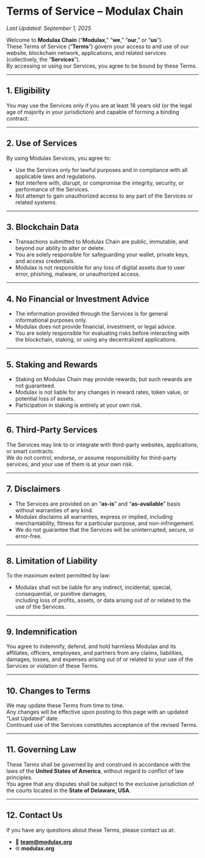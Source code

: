 # Terms of Service – Modulax Chain

_Last Updated: September 1, 2025_

Welcome to **Modulax Chain** (“**Modulax**,” “**we**,” “**our**,” or “**us**”).  
These Terms of Service (“**Terms**”) govern your access to and use of our website, blockchain network, applications, and related services (collectively, the “**Services**”).  
By accessing or using our Services, you agree to be bound by these Terms.

---

## 1. Eligibility

You may use the Services only if you are at least 18 years old (or the legal age of majority in your jurisdiction) and capable of forming a binding contract.

---

## 2. Use of Services

By using Modulax Services, you agree to:

- Use the Services only for lawful purposes and in compliance with all applicable laws and regulations.  
- Not interfere with, disrupt, or compromise the integrity, security, or performance of the Services.  
- Not attempt to gain unauthorized access to any part of the Services or related systems.  

---

## 3. Blockchain Data

- Transactions submitted to Modulax Chain are public, immutable, and beyond our ability to alter or delete.  
- You are solely responsible for safeguarding your wallet, private keys, and access credentials.  
- Modulax is not responsible for any loss of digital assets due to user error, phishing, malware, or unauthorized access.  

---

## 4. No Financial or Investment Advice

- The information provided through the Services is for general informational purposes only.  
- Modulax does not provide financial, investment, or legal advice.  
- You are solely responsible for evaluating risks before interacting with the blockchain, staking, or using any decentralized applications.  

---

## 5. Staking and Rewards

- Staking on Modulax Chain may provide rewards, but such rewards are not guaranteed.  
- Modulax is not liable for any changes in reward rates, token value, or potential loss of assets.  
- Participation in staking is entirely at your own risk.  

---

## 6. Third-Party Services

The Services may link to or integrate with third-party websites, applications, or smart contracts.  
We do not control, endorse, or assume responsibility for third-party services, and your use of them is at your own risk.

---

## 7. Disclaimers

- The Services are provided on an “**as-is**” and “**as-available**” basis without warranties of any kind.  
- Modulax disclaims all warranties, express or implied, including merchantability, fitness for a particular purpose, and non-infringement.  
- We do not guarantee that the Services will be uninterrupted, secure, or error-free.  

---

## 8. Limitation of Liability

To the maximum extent permitted by law:

- Modulax shall not be liable for any indirect, incidental, special, consequential, or punitive damages,  
including loss of profits, assets, or data arising out of or related to the use of the Services.  

---

## 9. Indemnification

You agree to indemnify, defend, and hold harmless Modulax and its affiliates, officers, employees, and partners from any claims, liabilities, damages, losses, and expenses arising out of or related to your use of the Services or violation of these Terms.

---

## 10. Changes to Terms

We may update these Terms from time to time.  
Any changes will be effective upon posting to this page with an updated “Last Updated” date.  
Continued use of the Services constitutes acceptance of the revised Terms.

---

## 11. Governing Law

These Terms shall be governed by and construed in accordance with the laws of the **United States of America**, without regard to conflict of law principles.  
You agree that any disputes shall be subject to the exclusive jurisdiction of the courts located in the **State of Delaware, USA**.

---

## 12. Contact Us

If you have any questions about these Terms, please contact us at:

- 📧 **team@modulax.org**  
- 🌐 **modulax.org**
